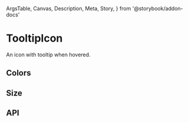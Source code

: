   ArgsTable,
  Canvas,
  Description,
  Meta,
  Story,
} from '@storybook/addon-docs'

<Meta title="Components/Feedback/TooltipIcon" component={TooltipIcon} />

# TooltipIcon

<Description>An icon with tooltip when hovered.</Description>

<Canvas>
  <Story name="Basic">
    <Box display="flex">
      <TooltipIcon tooltip="Saloute" />
    </Box>
  </Story>
</Canvas>

## Colors

<Canvas>
  <Story name="Colors">
    <Box display="flex">
      <TooltipIcon color="primary" tooltip="Scaleway is great" />
    </Box>
    <Box display="flex">
      <TooltipIcon color="red" tooltip="Pay attention" />
    </Box>
    <Box display="flex">
      <TooltipIcon color="green" tooltip="Go ahead" />
    </Box>
  </Story>
</Canvas>

## Size

<Canvas>
  <Story name="Size">
    <Box display="flex">
      <TooltipIcon size={10} tooltip="I'm Joe" />
    </Box>
    <Box display="flex">
      <TooltipIcon size={30} tooltip="I'm Jack" />
    </Box>
    <Box display="flex">
      <TooltipIcon size={40} tooltip="I'm Averell" />
    </Box>
  </Story>
</Canvas>

## API

<ArgsTable of={TooltipIcon} />
